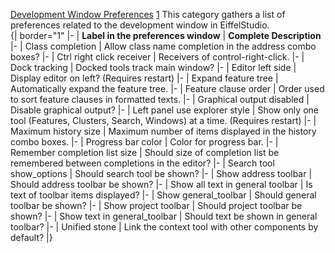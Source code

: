 [[Property:title|Development Window Preferences]]
[[Property:weight|1]]
This category gathers a list of preferences related to the development window in EiffelStudio. <br/>
{| border="1" 
|- 
| '''Label in the preferences window'''
| '''Complete Description'''
|- 
| Class completion
| Allow class name completion in the address combo boxes?
|- 
| Ctrl right click receiver
| Receivers of control-right-click.
|- 
| Dock tracking
| Docked tools track main window?
|- 
| Editor left side
| Display editor on left? (Requires restart)
|- 
| Expand feature tree
| Automatically expand the feature tree.
|- 
| Feature clause order
| Order used to sort feature clauses in formatted texts.
|- 
| Graphical output disabled
| Disable graphical output?
|- 
| Left panel use explorer style
| Show only one tool (Features, Clusters, Search, Windows) at a time. (Requires restart)
|- 
| Maximum history size
| Maximum number of items displayed in the history combo boxes.
|- 
| Progress bar color
| Color for progress bar.
|- 
| Remember completion list size
| Should size of completion list be remembered between completions in the editor?
|- 
| Search tool show_options
| Should search tool be shown?
|- 
| Show address toolbar
| Should address toolbar be shown?
|- 
| Show all text in general toolbar
| Is text of toolbar items displayed?
|- 
| Show general_toolbar
| Should general toolbar be shown?
|- 
| Show project toolbar
| Should project toolbar be shown?
|- 
| Show text in general_toolbar
| Should text be shown in general toolbar?
|- 
| Unified stone
| Link the context tool with other components by default?
|}




